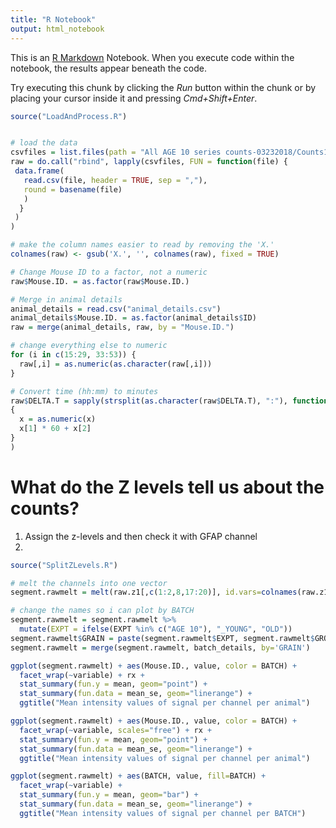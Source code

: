 ```yaml
---
title: "R Notebook"
output: html_notebook
---
```


This is an [R Markdown](http://rmarkdown.rstudio.com) Notebook. When you execute code within the notebook, the results appear beneath the code. 

Try executing this chunk by clicking the *Run* button within the chunk or by placing your cursor inside it and pressing *Cmd+Shift+Enter*. 

```r
source("LoadAndProcess.R")


# load the data
csvfiles = list.files(path = "All AGE 10 series counts-03232018/Counts10/", full.names = TRUE)
raw = do.call("rbind", lapply(csvfiles, FUN = function(file) {
 data.frame(
   read.csv(file, header = TRUE, sep = ","), 
   round = basename(file)
   )
  }
 )
)

# make the column names easier to read by removing the 'X.'
colnames(raw) <- gsub('X.', '', colnames(raw), fixed = TRUE)

# Change Mouse ID to a factor, not a numeric
raw$Mouse.ID. = as.factor(raw$Mouse.ID.)

# Merge in animal details
animal_details = read.csv("animal_details.csv")
animal_details$Mouse.ID. = as.factor(animal_details$ID)
raw = merge(animal_details, raw, by = "Mouse.ID.")

# change everything else to numeric
for (i in c(15:29, 33:53)) {
  raw[,i] = as.numeric(as.character(raw[,i]))
}

# Convert time (hh:mm) to minutes 
raw$DELTA.T = sapply(strsplit(as.character(raw$DELTA.T), ":"), function(x)
{
  x = as.numeric(x)
  x[1] * 60 + x[2]
}
)
```

# What do the Z levels tell us about the counts?
1. Assign the z-levels and then check it with GFAP channel
2. 
```r
source("SplitZLevels.R")

```



```r
# melt the channels into one vector
segment.rawmelt = melt(raw.z1[,c(1:2,8,17:20)], id.vars=colnames(raw.z1)[c(1:2,8)])

# change the names so i can plot by BATCH
segment.rawmelt = segment.rawmelt %>%
  mutate(EXPT = ifelse(EXPT %in% c("AGE 10"), "_YOUNG", "OLD"))
segment.rawmelt$GRAIN = paste(segment.rawmelt$EXPT, segment.rawmelt$GROUP)
segment.rawmelt = merge(segment.rawmelt, batch_details, by='GRAIN')

ggplot(segment.rawmelt) + aes(Mouse.ID., value, color = BATCH) +
  facet_wrap(~variable) + rx +
  stat_summary(fun.y = mean, geom="point") + 
  stat_summary(fun.data = mean_se, geom="linerange") +
  ggtitle("Mean intensity values of signal per channel per animal")

ggplot(segment.rawmelt) + aes(Mouse.ID., value, color = BATCH) +
  facet_wrap(~variable, scales="free") + rx +
  stat_summary(fun.y = mean, geom="point") + 
  stat_summary(fun.data = mean_se, geom="linerange") +
  ggtitle("Mean intensity values of signal per channel per animal")

ggplot(segment.rawmelt) + aes(BATCH, value, fill=BATCH) +
  facet_wrap(~variable) + 
  stat_summary(fun.y = mean, geom="bar") + 
  stat_summary(fun.data = mean_se, geom="linerange") +
  ggtitle("Mean intensity values of signal per channel per BATCH")

```




